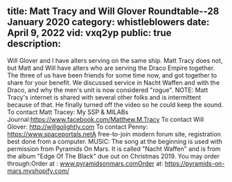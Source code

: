 title: Matt Tracy and Will Glover Roundtable--28 January 2020
category: whistleblowers
date: April 9, 2022
vid: vxq2yp
public: true
description:
---
Will Glover and I have alters serving on the same ship. Matt Tracy does not, but Matt and Will have alters who are serving the Draco Empire together. The three of us have been friends for some time now, and got together to share for your benefit. We discussed service in Nacht Waffen and with the Draco, and why the men's unit is now considered "rogue".
NOTE: Matt Tracy's internet is shared with several other folks and is intermittent because of that. He finally turned off the video so he could keep the sound.
To contact Matt Tracey:
My SSP & MILABs Journal:https://www.facebook.com/Matthew.M.Tracy
To contact Will Glover:
http://willgolightly.com
To contact Penny:
https://www.spaceportals.netA free-to-join modern forum site, registration best done from a computer.
MUSIC:
The song at the beginning is used with permission from Pyramids On Mars.
It is called "Nacht Waffen" and is from the album "Edge Of The Black" due out on Christmas 2019.
You may order through:Order at : www.pyramidsonmars.comOrder at: https://pyramids-on-mars.myshopify.com/
